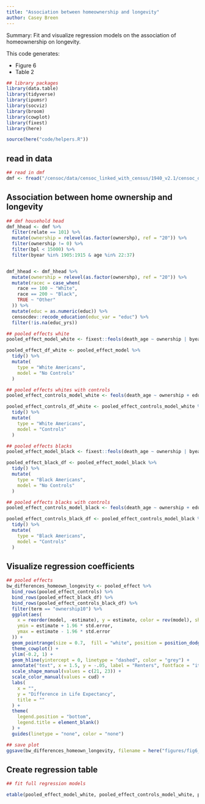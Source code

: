 ```yaml
---
title: "Association between homeownership and longevity"
author: Casey Breen
---
```


Summary: Fit and visualize regression models on the association of homeownership on longevity. 

This code generates: 

- Figure 6
- Table 2

```r
## library packages
library(data.table)
library(tidyverse)
library(ipumsr)
library(socviz)
library(broom)
library(cowplot)
library(fixest)
library(here)

source(here("code/helpers.R"))
```

## read in data 

```r
## read in dmf
dmf <- fread("/censoc/data/censoc_linked_with_census/1940_v2.1/censoc_dmf_v2_1_linked_with_census.csv")
```

## Association between home ownership and longevity 

```r
## dmf household head
dmf_hhead <- dmf %>%
  filter(relate == 101) %>%
  mutate(ownership = relevel(as.factor(ownershp), ref = "20")) %>%
  filter(ownership != 0) %>%
  filter(bpl < 15000) %>%
  filter(byear %in% 1905:1915 & age %in% 22:37)


dmf_hhead <- dmf_hhead %>% 
  mutate(ownership = relevel(as.factor(ownershp), ref = "20")) %>% 
  mutate(racec = case_when(
    race == 100 ~ "White",
    race == 200 ~ "Black",
    TRUE ~ "Other"
  )) %>% 
  mutate(educ = as.numeric(educ)) %>% 
  censocdev::recode_education(educ_var = "educ") %>% 
  filter(!is.na(educ_yrs))

## pooled effects white 
pooled_effect_model_white <- fixest::feols(death_age ~ ownership | byear, dmf_hhead %>% filter(race == 100))

pooled_effect_df_white <- pooled_effect_model %>%
  tidy() %>% 
  mutate(
    type = "White Americans",
    model = "No Controls"
  )

## pooled effects whites with controls
pooled_effect_controls_model_white <- feols(death_age ~ ownership + educ_yrs  + urban | byear  + occ  + marst + statefip, dmf_hhead %>% filter(race == 100))

pooled_effect_controls_df_white <- pooled_effect_controls_model_white %>%
  tidy() %>% 
  mutate(
    type = "White Americans",
    model = "Controls"
  )

## pooled effects blacks
pooled_effect_model_black <- fixest::feols(death_age ~ ownership | byear, dmf_hhead %>% filter(race == 200))

pooled_effect_black_df <- pooled_effect_model_black %>% 
  tidy() %>% 
  mutate(
    type = "Black Americans",
    model = "No Controls"
  )

## pooled effects blacks with controls
pooled_effect_controls_model_black <- feols(death_age ~ ownership + educ_yrs + urban | byear  + occ  + marst + statefip, dmf_hhead %>% filter(race == 200))

pooled_effect_controls_black_df <- pooled_effect_controls_model_black %>% 
  tidy() %>% 
  mutate(
    type = "Black Americans",
    model = "Controls"
  )
```

## Visualize regression coefficients

```r
## pooled effects
bw_differences_homeown_longevity <- pooled_effect %>%
  bind_rows(pooled_effect_controls) %>%
  bind_rows(pooled_effect_black_df) %>%
  bind_rows(pooled_effect_controls_black_df) %>%
  filter(term == "ownership10") %>% 
  ggplot(aes(
    x = reorder(model, -estimate), y = estimate, color = rev(model), shape = type,
    ymin = estimate + 1.96 * std.error,
    ymax = estimate - 1.96 * std.error
  )) +
  geom_pointrange(size = 0.7,  fill = "white", position = position_dodge2(.16)) +
  theme_cowplot() +
  ylim(-0.2, 1) +
  geom_hline(yintercept = 0, linetype = "dashed", color = "grey") +
  annotate("text", x = 1.5, y = -.05, label = "Renters", fontface = "italic") +
  scale_shape_manual(values = c(21, 23)) + 
  scale_color_manual(values = cud) + 
  labs(
    x = "",
    y = "Difference in Life Expectancy",
    title = ""
  ) +
  theme(
    legend.position = "bottom",
    legend.title = element_blank()
  ) +
  guides(linetype = "none", color = "none") 

## save plot
ggsave(bw_differences_homeown_longevity, filename = here("figures/fig6_homeownership_association_bw.png"), width = 6, height = 4)
```

## Create regression table 

```r
## fit full regression models 

etable(pooled_effect_model_white, pooled_effect_controls_model_white, pooled_effect_model_black, pooled_effect_controls_model_black, tex = T, file = here("tables/table2_regtable_homeownership_bw.tex"), replace = T)
```
